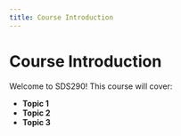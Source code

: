 ```yaml
---
title: Course Introduction
---
```


# Course Introduction

Welcome to SDS290! This course will cover:

- **Topic 1**
- **Topic 2**
- **Topic 3**
